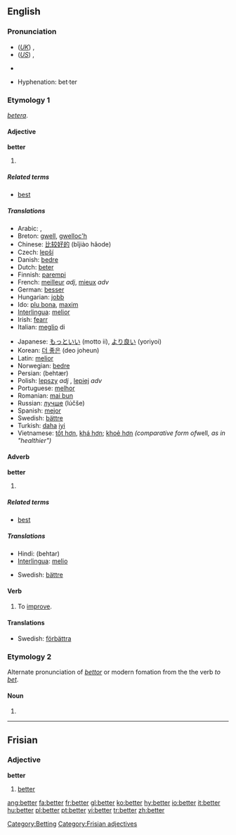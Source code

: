 {{wikipediadab}}
==English==

{{rank|going|knew|seen|207|better|name|among|done}}

===Pronunciation===
*(''[[Received Pronunciation|UK]]'') {{IPA|/ˈbɛtə/}}, {{SAMPA|/"bEt@/}}
*(''[[General American|US]]'') {{IPA|/ˈbɛtɚ/}}, {{SAMPA|/"bEt@`/}}
*{{audio|en-us-better.ogg|Audio (US)}}
*:{{rhymes|ɛtə(r)}}
*Hyphenation: bet·ter

===Etymology 1===
{{OE.}} ''[[betera]]''.

====Adjective====
'''better'''

# {{comparative of|[[good]] or [[well]]|lang=English|POS=adjective}}

=====Related terms=====
*[[best]]

=====Translations=====
{{trans-top|comparative of the adjectives ''good'' or ''well''}}
*Arabic: {{ARchar|[[افضل|أفضل]]}} {{Unicode|(’áfɖal)}}, {{ARchar|[[احسن|أحسن]]}} {{Unicode|(’áħsan)}}
*Breton: [[gwell]], [[gwelloc'h]]
*Chinese: [[比较好的]] (bǐjiào hǎode)
*Czech: [[lepší]]
*Danish: [[bedre]]
*Dutch: [[beter]]
*Finnish: [[parempi]]
*French: [[meilleur]] ''adj'', [[mieux]] ''adv''
*German: [[besser]]
*Hungarian: [[jobb]]
*Ido: [[plu bona]], [[maxim]]
*[[Interlingua]]: [[melior]]
*Irish: [[fearr]]
*Italian: [[meglio]] di
{{trans-mid}}
*Japanese: [[もっと]][[いい]] (motto ii), [[より良い]] (yoriyoi)
*Korean: [[더 좋은]] (deo joheun)
*Latin: [[melior]]
*Norwegian: [[bedre]]
*Persian: {{FAchar|[[بهتر|بِهتَر]]}} (behtær)
*Polish: [[lepszy]] ''adj'' {{m}}, [[lepiej]] ''adv''
*Portuguese: [[melhor]]
*Romanian: [[mai bun]]
*Russian: [[лучше]] (lúčše)
*Spanish: [[mejor]]
*Swedish: [[bättre]]
*Turkish: [[daha]] [[iyi]]
*Vietnamese: [[tốt hơn]], [[khá hơn]]; [[khoẻ hơn]] ''(comparative form of ''well'', as in "healthier")''
{{trans-bottom}}

====Adverb====
'''better'''

# {{comparative of|[[well]]|lang=English|POS=adverb}}

=====Related terms=====
*[[best]]

=====Translations=====
{{trans-top|comparative form of the adverb ''well''}}
*Hindi: (behtar)
*[[Interlingua]]: [[melio]]
{{trans-mid}}
*Swedish: [[bättre]]
{{trans-bottom}}

====Verb====
{{en-verb|betters|bettering|bettered|bettered}}

# To [[improve]].

====Translations====
{{rfc-level|Translations at L3+ (AutoFormat would have corrected level of Translations)}}
{{trans-top|to improve}}
{{trans-mid}}
*Swedish: [[förbättra]]
{{trans-bottom}}

===Etymology 2===
Alternate pronunciation of ''[[bettor]]'' or modern fomation from the the verb ''to [[bet]]''.

====Noun====
{{en-noun}}

# {{alternative spelling of|[[bettor]]}}

[[Category:Betting]]

----

==Frisian==

===Adjective===
'''better'''

# [[#English|better]]

[[Category:Frisian adjectives]]

[[ang:better]]
[[fa:better]]
[[fr:better]]
[[gl:better]]
[[ko:better]]
[[hy:better]]
[[io:better]]
[[it:better]]
[[hu:better]]
[[pl:better]]
[[pt:better]]
[[vi:better]]
[[tr:better]]
[[zh:better]]